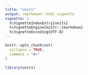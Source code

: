 ```yaml
---
title: "units"
output: rmarkdown::html_vignette
vignette: >
  %\VignetteIndexEntry{units}
  %\VignetteEngine{knitr::rmarkdown}
  %\VignetteEncoding{UTF-8}
---
```


```r
knitr::opts_chunk$set(
  collapse = TRUE,
  comment = "#>"
)
```

```r
library(units)

```
